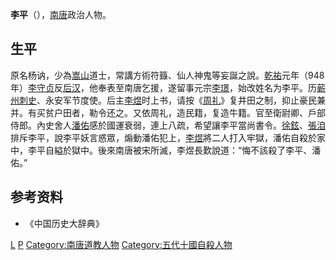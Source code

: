 '''李平'''（{{bd|?||?||}}），[[南唐|南唐]]政治人物。

==生平==
原名杨讷，少為[[嵩山|嵩山]]道士，常講方術符籙、仙人神鬼等妄誕之說。[[乾祐_(后汉)|乾祐]]元年（948年）[[李守贞|李守贞]]反[[后汉|后汉]]，他奉表至南唐乞援，遂留事元宗[[李景通|李璟]]，始改姓名为李平。历[[蕲州|蕲州]][[刺史|刺史]]、永安军节度使。后主[[李煜|李煜]]时上书，请按《[[周礼|周礼]]》复井田之制，抑止豪民兼并。有买贫户田者，勒令还之。又依周礼，造民籍，复造牛籍。官至衛尉卿、戶部侍郎。內史舍人[[潘佑|潘佑]]感於國運衰弱，連上八疏，希望讓李平當尚書令。[[徐鉉|徐鉉]]、[[張洎|張洎]]排斥李平，說李平妖言惑眾，煽動潘佑犯上，[[李煜|李煜]]將二人打入牢獄，潘佑自殺於家中，李平自縊於獄中。後來南唐被宋所滅，李煜長歎說道：“悔不該殺了李平、潘佑。”

== 参考资料 ==
*《中国历史大辞典》
[[Category:五代十國政治人物|L]]
[[Category:李姓|P]]
[[Category:南唐道教人物|Category:南唐道教人物]]
[[Category:五代十國自殺人物|Category:五代十國自殺人物]]